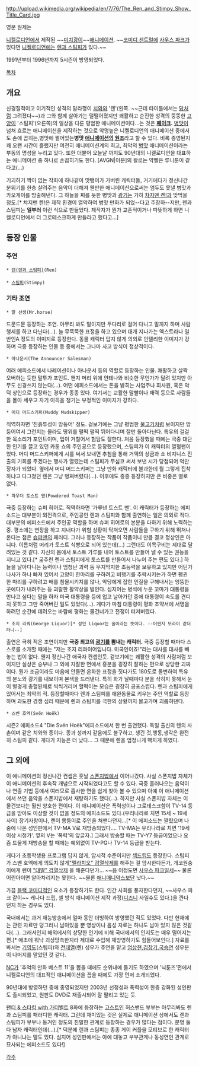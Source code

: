 http://upload.wikimedia.org/wikipedia/en/7/76/The_Ren_and_Stimpy_Show_Title_Card.jpg

영문 원제는 <The Ren and Stimpy Show>

[[니켈로디언]]에서 제작된 ~~[[미치광이]]~~[[애니메이션]].
~~[[코미디 센트럴]]에 [[사우스 파크]]가 있다면 [[니켈로디언]]에는 [[렌과 스팀피]]가 있다.~~

1991년부터 1996년까지 5시즌이 방영되었다.

[[목차]]

== 개요 ==
신경질적이고 이기적인 성격의 말라깽이 [[치와와]] '렌'(왼쪽. ~~근데 타이틀에서는 [[닭]]처럼 그려졌다~~)과 그와 함께 살아가는 덜떨어졌지만 쾌활하고 순진한 성격의 뚱뚱한 [[고양이]] '스팀피'(오른쪽)의 일상을 다룬 평범한 애니메이션이다...는 것은 '''[[페이크]].'''
[[병맛]]이 넘쳐 흐르는 애니메이션을 제작하는 것으로 악명높은 니켈로디언의 애니메이션 중에서도 손에 꼽히는,병맛에 쩔어있는''' 병맛 [[애니메이션]]의 [[원조]]'''라고 할 수 있다. 비록 종영된지 꽤 오랜 시간이 흘렀지만 여전히 애니메이션계의 최고, 최악의 [[병맛]] 애니메이션이라는 부동의 명성을 누리고 있다. 또한 더불어 오늘날 까지도 90년대의 니켈로디언을 대표하는 애니메이션 중 하나로 손꼽히기도 한다. [AVGN|이분]의 왈로는 약빨은 루니툰이 같다고(...)

기괴하기 짝이 없는 작화에 하나같이 맛탱이가 가버린 캐릭터들, 거기에다가 정신나간 분위기를 한층 살려주는 음악이 더해져 웬만한 애니메이션으로써는 엄두도 못낼 병맛과카오게이를 방출해낸다. 그 하늘을 찌를 듯한 병맛과 [[광기]]는 가히 [[챠지맨 켄!]]과 맞먹을 정도.[* 챠지맨 켄!은 제작 환경이 열악하여 병맛 만화가 되었--다고 주장하--지만, 렌과 스팀피는 '''일부러''' 이런 식으로 만들었다. 제작자가 뭔가 교훈적이거나 따뜻하게 하면 니켈로디언에서 더 그로테스크하게 만들라고 했다고...]

== 등장 인물 ==
=== 주연 ===

 * [[렌(렌과 스팀피)]](Ren)
 
 * [[스팀피]](Stimpy)

=== 기타 조연 ===

 * 말 선생(Mr.horse)
드문드문 등장하는 조연. 아무리 봐도 말이지만 두다리로 걸어 다니고 말까지 하며 사람 행세를 하고 다닌다(...). 늘 무뚝뚝한 표정을 하고 있으며 대개 지나가는 엑스트라나 일반인A 정도의 이미지로 등장한다. 동물 캐릭터 답지 않게 의외로 인텔리한 이미지가 강하며 극중 등장하는 인물 등 중에서는 그나마 사고 방식이 정상적이다.

 * 아나운서(The Announcer Salesman)
여러 에피소드에서 나레이션이나 아나운서 등의 역할로 등장하는 인물. 쾌활하고 살짝 오버하는 듯한 말투가 포인트. 왠지 머리 위에 안테나와 비슷한 무언가가 달려 있지만 아무도 신경쓰지 않는다(...).
어떤 에피소드에서는 돈을 밝히는 사업주나 회사원, 혹은 악덕 상인으로 등장하는 경우가 종종 있다. 여기서는 교활한 말빨이나 재력 등으로 사람들을 몰아 세우고 자기 이득을 챙기는 부정적인 이미지가 강하다.

 * 머디 머드스키퍼(Muddy Mudskipper)
직역하자면 '진흙투성이 망둥어' 정도. 겉보기에는 그냥 평범한 [[물고기]]처럼 보이지만 망둥어여서 그런지는 몰라도 땅위를 펄떡 펄떡 뛰어다니며 잘만 돌아다닌다. 특유의 걸걸한 목소리가 포인트이며, 입이 거칠어서 험담도 잘한다.
처음 등장했을 때에는 극중 대단한 인기를 끌고 있던 카툰 쇼의 주인공으로 등장했으며, 스팀피가 이 캐릭터의 열혈팬이었다. 머디 머드스키퍼에게 시를 써서 보내면 추첨을 통해 거액의 상금과 쇼 비지니스 진출의 기회를 주겠다는 행사가 열렸는데 스팀피가 무심코 써서 보낸 시가 당첨되어 억만장자가 되었다. 옆에서 머디 머드스키퍼는 그냥 만화 캐릭터에 불과한데 뭘 그렇게 집착하냐고 다그쳤던 렌은 그냥 벙쪄버렸다(...).
이후에도 종종 등장하지만 큰 비중은 별로 없다. 

 * 파우더 토스트 맨(Powdered Toast Man)
극중 등장하는 슈퍼 히어로. 직역하자면 '가루낸 토스트 맨'. 이 캐릭터가 등장하는 에피소드는 대부분이 외전격으로, 주인공인 렌과 스팀피와 함께 출연하는 일은 의외로 적다. 대부분의 에피소드에서 주인공 역할을 하며 슈퍼 히어로의 본분을 다하기 위해 노력하는 중. 평소에는 변장을 하고 지내다가 위험 상황이 닥쳐오면 사람들을 구하기 위해 뛰쳐나온다는 점은 [[슈퍼맨]]의 패러디.
그러나 등장하는 작품이 작품이니 만큼 결코 정상인은 아니다. 이름처럼 머리가 토스트 식빵으로 되어 있는데(...) 그런대도 이목구비는 제대로 달려있는 것 같다. 자신의 몸에서 토스트 가루를 내어 토스트를 만들어 낼 수 있는 권능을 지니고 있다.[* 굶주린 렌과 스팀피에게 토스트를 만들어서 나누어 주는 편도 있다.]
하늘을 날아다니는 능력이나 엄청난 괴력 등 무지막지한 초능력을 보유하고 있지만 어딘가 나사가 하나 빠져 있어서 고양이 한마리를 구하려고 비행기를 추락시키는가 하면 펭귄 한 마리를 구하려고 배를 침몰시키지를 않나, 악당에게 잡힌 인질을 구해내서는 엉뚱한 곳에다가 내려주는 등 괴랄한 활약상을 벌인다.
심지어는 병석에 누운 꼬마가 대통령을 만나고 싶다는 말을 하자 미국 대통령을 등에 업고 날아가던 중에 대통령이 속도를 견디지 못하고 그만 죽어버린 일도 있었다(...). 게다가 마침 대통령이 평화 조약서에 서명을 하려던 순간에 데려오는 바람에 평화는 물건너가고 전쟁이 터져버렸다.

 * 조지 리쿼(George Liquor)[* 성인 Liquor는 술이라는 뜻이다. --어쩐지 또라이 같더라니--]
출연은 극히 적은 조연이지만 '''극중 최고의 [[광기]]를 뽐내는 캐릭터.''' 극중 등장할 때마다 스스로를 소개할 때에는 "저는 조지 리콰이어입니다. 미국인이죠!"라는 대사를 대사를 빼놓는 법이 없다. 왠지 정신나간 애국자 컨셉인듯.
겉보기에는 쾌활한 성격의 사람처럼 보이지만 실상은 승부나 그 외에 자잘한 면에서 흥분을 굉장히 잘하는 편으로 상당한 괴짜이다. 뭔가 조금이라도 마음에 안들면 온화한 표정을 짓다가도 180도로 돌변하여 특유의 분노와 광기를 내보이며 본색을 드러낸다.
특히 화가 날때마다 분을 삭히지 못해서 눈이 벌겋게 충혈된채로 씩씩거리며 헐떡이는 모습은 굉장히 공포스럽다. 렌과 스팀피에게 있어서는 최악의 적. 
등장할때마다 렌과 스팀피를 애완동물로 키우는 주인 역할로 등장하며 과도한 경쟁 심리 때문에 렌과 스팀피를 극한의 상황까지 몰고가며 괴롭혀댄다.

 * 스벤 호엑(Svën Hoëk)
시즌2 에피소드4 "Die Svën Hoëk"에피소드에서 한 번 출연했다. 독일 출신의 렌의 사촌이며 같은 치와와 종이다. 종과 성까지 같음에도 불구하고, 생긴 것,행동,생각은 완전히 스팀피 같다. 게다가 지능은 더 낮다... 그 때문에 렌을 엄청나게 빡치게 하였다.


== 그 외에 == 
이 애니메이션의 정신나간 컨셉은 훗날 [[스폰지밥]]에서 이어나갔다. 사실 스폰지밥 자체가 이 애니메이션의 후속작 개념으로 시작되었다고도 할 수 있다. 극중 흘러나오는 음악이나 연출 기법 등에서 여러모로 흡사한 면을 쉽게 찾아 볼 수 있으며 아예 이 애니메이션에서 쓰던 음악을 스폰지밥에서 재탕하기도 했다(...). 하지만 사실 스폰지밥 자체는 이 물건보다는 훨씬 양호한 편이다. 이 애니메이션은 폭력성이나 그로테스크함이 TV-14 등급을 받아도 이상할 것이 없을 정도의 에피소드도 있다.(우리나라로 치면 15세 ~ 19세 사이) 장기자랑이나, 렌이 몽둥이로 주인을 쳐팬다던지...[* 이 에피소드는 짤렸으며 나중에 나온 성인판에서 TV-MA V로 재방송되었다.... TV-MA는 우리나라로 치면 '19세 이상 시청가'. 옆의 V는 '폭력'의 앞글자.]
그래서 방송할 때는 TV-Y7 등급이었으나 요즘 드물게 재방송을 할 때에는 예외없이 TV-PG나 TV-14 등급을 받는다.

게다가 초등학생용 프로그램 답지 않게, 암시적 수준이지만 [[섹드립]]도 등장한다. 스팀피가 스벤 호엑에게 의도치 않게[["펠라치오" 검열삭제]]를 해주는 걸 암시한다든가, 개코원숭이에게 렌이 [["대딸" 검열삭제]] 을 해준다던가...
~~음 이정도면 [[사우스 파크]]일세~~
물론 어린아이면 알아차리지는 못한다.
~~물론 [[애니매니악스]]보단 낫다.~~

가끔 [[블랙 코미디]]적인 요소가 등장하기도 한다. 인간 사회를 풍자한다던지, ~~사우스 파크 같이~~ 캐나다 드립, 셀 방식 애니메이션 제작 과정([[디즈니]] 사일수도 있다.)을 깐다던지 하는 경우도 있다.

국내에서는 과거 재능방송에서 얼마 동안 더빙하여 방영했던 적도 있었다. 다만 현재에는 관련 자료만 덩그러니 남아있을 뿐 영상이나 음성 자료는 하나도 남아 있지 않은 것같다(...).  그래서인지 해외에서의 상당한 인기에 비해 국내에서의 인지도는 매우 떨어지는 편.[* 애초에 워낙 괴상망측한지라 제대로 수입해 재방영하기도 힘들어보인다.] 자료를 봐서는 [[기영도]](스팀피)와 [[전태열]](렌) 성우가 주연을 맡고 [[엄상현]],[[김창기]],[[국승연]] 성우분이 나머지를 맡았던 것 같다.

[[NC]]가 '추억의 만화 베스트 11'을 뽑을 때에도 순위내에 들기도 하였으며 '닉툰즈'편에서 니켈로디언의 대표적인 애니메이션을 꼽을 때에도 가장 먼저 소개되었다.

90년대에 방영하던 중에 종영되었지만 2003년 선정성과 폭력성이 한층 강화된 성인판도 출시되었고, 원판도 DVD로 재출시되어 잘 팔리고 있는 듯.

[[팬티 & 스타킹 with 가터벨트]] 8화에 등장하는 [[고스트]]인 허스밴드 부부는 아무리봐도 렌과 스팀피를 패러디한 캐릭터. 그런데 재미있는 것은 실제로 애니메이션 상에서도 렌과 스팀피가 부부나 동거인 정도의 친밀한 관계로 등장하는 경우가 많다는 점이다. 분명 둘다 남자 캐릭터인데(...).[* 덕분에 렌과 스팀피는 종종 게이 커플을 모티브로 한 캐릭터가 아니냐는 말도 있다. 심지어 성인판에서는 아예 대놓고 부부관계나 동성연인 관계로 묘사되는 에피소드도 있다!]

[[각주]]
